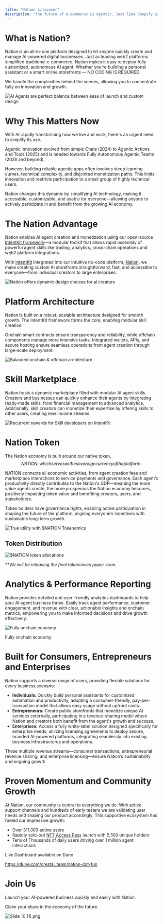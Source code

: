 ```yaml
---
title: "Nation Litepaper"
description: "The future of e-commerce is agentic. Just like Shopify simplified online storefronts, Nation gives everyone the tools to launch autonomous, revenue-generating, AI agent businesses, with powerful on-chain and off-chain skills—in less than 5 minutes. No coding needed."
---
```


# What is Nation?

Nation is an all-in-one platform designed to let anyone quickly create and manage AI-powered digital businesses. Just as leading web2 platforms simplified traditional e-commerce, Nation makes it easy to deploy fully customized, autonomous AI agent. Whether you’re building a personal assistant or a smart online storefronts — NO CODING IS REQUIRED.

We handle the complexities behind the scenes, allowing you to concentrate fully on innovation and growth.

![AI Agents are perfect balance between ease of launch and custom design](/mintlify-docs/images/litepaper-1.png)

# Why This Matters Now

With AI rapidly transforming how we live and work, there's an urgent need to simplify its use.

Agentic innovation evolved from simple Chats (2024) to Agentic Actions and Tools (2025) and is headed towards Fully Autonomous Agentic Teams (2026 and beyond).

However, building reliable agentic apps often involves steep learning curves, technical complexity, and disjointed monetization paths. This limits innovation and restricts participation to a small group of highly technical users.

Nation changes this dynamic by simplifying AI technology, making it accessible, customizable, and usable for everyone—allowing anyone to actively participate in and benefit from the growing AI economy.

# The Nation Advantage

Nation enables AI agent creation and monetization using our open-source [IntentKit framework](https://github.com/crestalnetwork/intentkit)—a modular toolkit that allows rapid assembly of powerful agent skills like trading, analytics, cross-chain operations and web2 platform integrations.

With [IntentKit](https://x.com/intentkitai) integrated into our intuitive no-code platform, [Nation](https://nation.fun), we make creating custom AI storefronts straightforward, fast, and accessible to everyone—from individual creators to large enterprises.

![Nation offers dynamic design choices for ai creators](/mintlify-docs/images/litepaper-2.png)

# Platform Architecture

Nation is built on a robust, scalable architecture designed for smooth growth. The IntentKit framework forms the core, enabling modular skill creation.

Onchain smart contracts ensure transparency and reliability, while offchain components manage more intensive tasks. Integrated wallets, APIs, and secure hosting ensure seamless operations from agent creation through large-scale deployment.

![Balanced onchain & offchain architecture](/mintlify-docs/images/litepaper-3.png)

# Skill Marketplace

Nation hosts a dynamic marketplace filled with modular AI agent skills. Creators and businesses can quickly enhance their agents by integrating ready-made skills, from financial management to advanced analytics. Additionally, skill creators can monetize their expertise by offering skills to other users, creating new income streams.

![Recurrent rewards for Skill developers on IntentKit](/mintlify-docs/images/litepaper-4.png)

# Nation Token

The Nation economy is built around our native token, $$NATION, which serves as the sovereign currency of the platform. $$

NATION connects all economic activities, from agent creation fees and marketplace interactions to service payments and governance. Each agent’s productivity directly contributes to the Nation's GDP—meaning the more value agents create, the more prosperous the Nation economy becomes, positively impacting token value and benefiting creators, users, and stakeholders.

Token holders have governance rights, enabling active participation in shaping the future of the platform, aligning everyone’s incentives with sustainable long-term growth.

![True utility with $NATION Tokenomics](/mintlify-docs/images/litepaper-5.png)

## Token Distribution

![$NATION token allocations](/mintlify-docs/images/litepaper-6.png)

\*\*_We will be releasing the final tokenomics paper soon._

# Analytics & Performance Reporting

Nation provides detailed and user-friendly analytics dashboards to help your AI agent business thrive. Easily track agent performance, customer engagement, and revenue with clear, actionable insights and onchain metrics, empowering you to make informed decisions and drive growth effectively.

![Fully onchain economy](attachment:4c9dad2c-3eaa-4592-bd6e-2317c2e24ef4:Screenshot_2025-03-24_120056.png)

Fully onchain economy

# Built for Consumers, Entrepreneurs and Enterprises

Nation supports a diverse range of users, providing flexible solutions for every business scenario:

- **Individuals:** Quickly build personal assistants for customized automation and productivity, adopting a consumer-friendly, pay-per-transaction model that allows easy usage without upfront costs.
- **Entrepreneurs:** Create public storefronts that monetize unique AI services externally, participating in a revenue-sharing model where Nation and creators both benefit from the agent's growth and success.
- **Enterprises:** Access a fully white-label solution designed specifically for enterprise needs, utilizing licensing agreements to deploy secure, branded AI-powered platforms, integrating seamlessly into existing business infrastructures and operations.

These multiple revenue streams—consumer transactions, entrepreneurial revenue sharing, and enterprise licensing—ensure Nation’s sustainability and ongoing growth.

# Proven Momentum and Community Growth

At Nation, our community is central to everything we do. With active support channels and hundreds of early testers we are validating user needs and shaping our product accordingly. This supportive ecosystem has fueled our impressive growth:

- Over 311,000 active users
- Rapidly sold-out [NFT Access Pass](https://opensea.io/collection/nation-pass-alpha) launch with 5,500 unique holders
- Tens of Thousands of daily users driving over 1 million agent interactions

Live Dashboard available on Dune

https://dune.com/crestal_team/nation-dot-fun

# Join Us

Launch your AI-powered business quickly and easily with Nation.

Claim your share in the economy of the future.

![Slide 10 (1).png](attachment:d92514b3-16a9-4213-a089-8526a0b65ccb:Slide_10_\(1\).png)